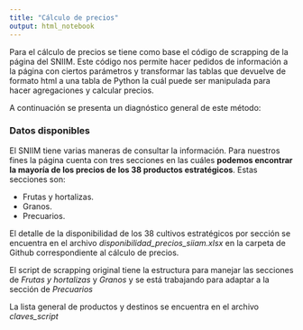 ```yaml
---
title: "Cálculo de precios"
output: html_notebook
---
```


Para el cálculo de precios se tiene como base el código de scrapping de la página del SNIIM. Este código nos permite hacer pedidos de información a la página con ciertos parámetros y transformar las tablas que devuelve de formato html a una tabla de Python la cuál puede ser manipulada para hacer agregaciones y calcular precios. 

A continuación se presenta un diagnóstico general de este método:

### Datos disponibles

El SNIIM tiene varias maneras de consultar la información. Para nuestros fines la página cuenta con tres secciones en las cuáles **podemos encontrar la mayoría de los precios de los 38 productos estratégicos**. Estas secciones son:

- Frutas y hortalizas.
- Granos.
- Precuarios.

El detalle de la disponibilidad de los 38 cultivos estratégicos por sección se encuentra en el archivo *disponibilidad_precios_siiam.xlsx* en la carpeta de Github correspondiente al cálculo de precios.

El script de scrapping original tiene la estructura para manejar las secciones de *Frutas y hortalizas* y *Granos* y se está trabajando para adaptar a la sección de *Precuarios*

La lista general de productos y destinos se encuentra en el archivo *claves_script*

 


